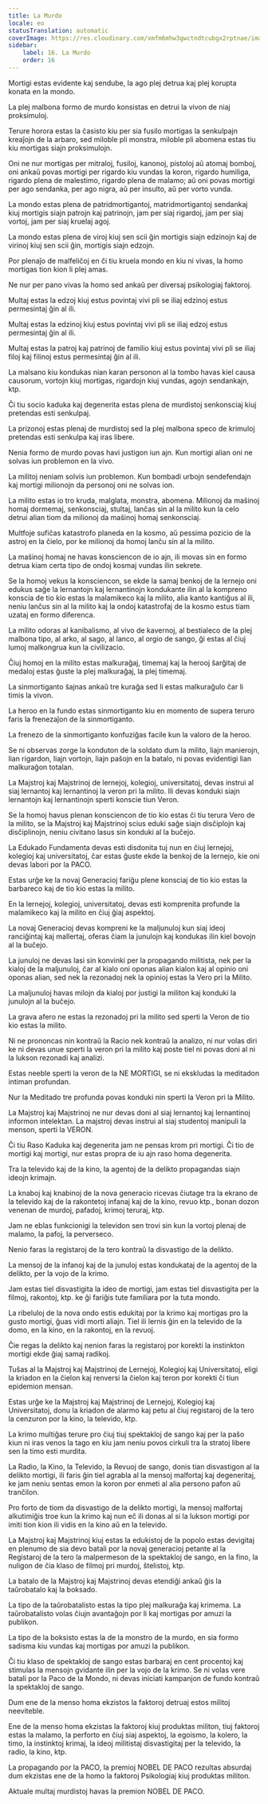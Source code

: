 ```yaml
---
title: La Murdo
locale: eo
statusTranslation: automatic
coverImage: https://res.cloudinary.com/xmfm6mhw3gwctndtcubgx2rptnae/image/upload/v1740337243/small_cover_educacion_fundamental_a051170f1c.webp
sidebar:
    label: 16. La Murdo
    order: 16
---
```

Mortigi estas evidente kaj sendube, la ago plej detrua kaj plej korupta konata en la mondo.

La plej malbona formo de murdo konsistas en detrui la vivon de niaj proksimuloj.

Terure horora estas la ĉasisto kiu per sia fusilo mortigas la senkulpajn kreaĵojn de la arbaro, sed miloble pli monstra, miloble pli abomena estas tiu kiu mortigas siajn proksimulojn.

Oni ne nur mortigas per mitraloj, fusiloj, kanonoj, pistoloj aŭ atomaj bomboj, oni ankaŭ povas mortigi per rigardo kiu vundas la koron, rigardo humiliga, rigardo plena de malestimo, rigardo plena de malamo; aŭ oni povas mortigi per ago sendanka, per ago nigra, aŭ per insulto, aŭ per vorto vunda.

La mondo estas plena de patridmortigantoj, matridmortigantoj sendankaj kiuj mortigis siajn patrojn kaj patrinojn, jam per siaj rigardoj, jam per siaj vortoj, jam per siaj kruelaj agoj.

La mondo estas plena de viroj kiuj sen scii ĝin mortigis siajn edzinojn kaj de virinoj kiuj sen scii ĝin, mortigis siajn edzojn.

Por plenaĵo de malfeliĉoj en ĉi tiu kruela mondo en kiu ni vivas, la homo mortigas tion kion li plej amas.

Ne nur per pano vivas la homo sed ankaŭ per diversaj psikologiaj faktoroj.

Multaj estas la edzoj kiuj estus povintaj vivi pli se iliaj edzinoj estus permesintaj ĝin al ili.

Multaj estas la edzinoj kiuj estus povintaj vivi pli se iliaj edzoj estus permesintaj ĝin al ili.

Multaj estas la patroj kaj patrinoj de familio kiuj estus povintaj vivi pli se iliaj filoj kaj filinoj estus permesintaj ĝin al ili.

La malsano kiu kondukas nian karan personon al la tombo havas kiel causa causorum, vortojn kiuj mortigas, rigardojn kiuj vundas, agojn sendankajn, ktp.

Ĉi tiu socio kaduka kaj degenerita estas plena de murdistoj senkonsciaj kiuj pretendas esti senkulpaj.

La prizonoj estas plenaj de murdistoj sed la plej malbona speco de krimuloj pretendas esti senkulpa kaj iras libere.

Nenia formo de murdo povas havi justigon iun ajn. Kun mortigi alian oni ne solvas iun problemon en la vivo.

La militoj neniam solvis iun problemon. Kun bombadi urbojn sendefendajn kaj mortigi milionojn da personoj oni ne solvas ion.

La milito estas io tro kruda, malglata, monstra, abomena. Milionoj da maŝinoj homaj dormemaj, senkonsciaj, stultaj, lanĉas sin al la milito kun la celo detrui alian tiom da milionoj da maŝinoj homaj senkonsciaj.

Multfoje sufiĉas katastrofo planeda en la kosmo, aŭ pessima pozicio de la astroj en la ĉielo, por ke milionoj da homoj lanĉu sin al la milito.

La maŝinoj homaj ne havas konsciencon de io ajn, ili movas sin en formo detrua kiam certa tipo de ondoj kosmaj vundas ilin sekrete.

Se la homoj vekus la konsciencon, se ekde la samaj benkoj de la lernejo oni edukus saĝe la lernantojn kaj lernantinojn kondukante ilin al la kompreno konscia de tio kio estas la malamikeco kaj la milito, alia kanto kantiĝus al ili, neniu lanĉus sin al la milito kaj la ondoj katastrofaj de la kosmo estus tiam uzataj en formo diferenca.

La milito odoras al kanibalismo, al vivo de kavernoj, al bestialeco de la plej malbona tipo, al arko, al sago, al lanco, al orgio de sango, ĝi estas al ĉiuj lumoj malkongrua kun la civilizacio.

Ĉiuj homoj en la milito estas malkuraĝaj, timemaj kaj la herooj ŝarĝitaj de medaloj estas ĝuste la plej malkuraĝaj, la plej timemaj.

La sinmortiganto ŝajnas ankaŭ tre kuraĝa sed li estas malkuraĝulo ĉar li timis la vivon.

La heroo en la fundo estas sinmortiganto kiu en momento de supera teruro faris la frenezaĵon de la sinmortiganto.

La frenezo de la sinmortiganto konfuziĝas facile kun la valoro de la heroo.

Se ni observas zorge la konduton de la soldato dum la milito, liajn manierojn, lian rigardon, liajn vortojn, liajn paŝojn en la batalo, ni povas evidentigi lian malkuraĝon totalan.

La Majstroj kaj Majstrinoj de lernejoj, kolegioj, universitatoj, devas instrui al siaj lernantoj kaj lernantinoj la veron pri la milito. Ili devas konduki siajn lernantojn kaj lernantinojn sperti konscie tiun Veron.

Se la homoj havus plenan konsciencon de tio kio estas ĉi tiu terura Vero de la milito, se la Majstroj kaj Majstrinoj scius eduki saĝe siajn disĉiplojn kaj disĉiplinojn, neniu civitano lasus sin konduki al la buĉejo.

La Edukado Fundamenta devas esti disdonita tuj nun en ĉiuj lernejoj, kolegioj kaj universitatoj, ĉar estas ĝuste ekde la benkoj de la lernejo, kie oni devas labori por la PACO.

Estas urĝe ke la novaj Generacioj fariĝu plene konsciaj de tio kio estas la barbareco kaj de tio kio estas la milito.

En la lernejoj, kolegioj, universitatoj, devas esti komprenita profunde la malamikeco kaj la milito en ĉiuj ĝiaj aspektoj.

La novaj Generacioj devas kompreni ke la maljunuloj kun siaj ideoj ranciĝintaj kaj mallertaj, oferas ĉiam la junulojn kaj kondukas ilin kiel bovojn al la buĉejo.

La junuloj ne devas lasi sin konvinki per la propagando militista, nek per la kialoj de la maljunuloj, ĉar al kialo oni oponas alian kialon kaj al opinio oni oponas alian, sed nek la rezonadoj nek la opinioj estas la Vero pri la Milito.

La maljunuloj havas milojn da kialoj por justigi la militon kaj konduki la junulojn al la buĉejo.

La grava afero ne estas la rezonadoj pri la milito sed sperti la Veron de tio kio estas la milito.

Ni ne prononcas nin kontraŭ la Racio nek kontraŭ la analizo, ni nur volas diri ke ni devas unue sperti la veron pri la milito kaj poste tiel ni povas doni al ni la lukson rezonadi kaj analizi.

Estas neeble sperti la veron de la NE MORTIGI, se ni ekskludas la meditadon intiman profundan.

Nur la Meditado tre profunda povas konduki nin sperti la Veron pri la Milito.

La Majstroj kaj Majstrinoj ne nur devas doni al siaj lernantoj kaj lernantinoj informon intelektan. La majstroj devas instrui al siaj studentoj manipuli la menson, sperti la VERON.

Ĉi tiu Raso Kaduka kaj degenerita jam ne pensas krom pri mortigi. Ĉi tio de mortigi kaj mortigi, nur estas propra de iu ajn raso homa degenerita.

Tra la televido kaj de la kino, la agentoj de la delikto propagandas siajn ideojn krimajn.

La knaboj kaj knabinoj de la nova generacio ricevas ĉiutage tra la ekrano de la televido kaj de la rakontetoj infanaj kaj de la kino, revuo ktp., bonan dozon venenan de murdoj, pafadoj, krimoj teruraj, ktp.

Jam ne eblas funkcionigi la televidon sen trovi sin kun la vortoj plenaj de malamo, la pafoj, la perverseco.

Nenio faras la registaroj de la tero kontraŭ la disvastigo de la delikto.

La mensoj de la infanoj kaj de la junuloj estas kondukataj de la agentoj de la delikto, per la vojo de la krimo.

Jam estas tiel disvastigita la ideo de mortigi, jam estas tiel disvastigita per la filmoj, rakontoj, ktp. ke ĝi fariĝis tute familiara por la tuta mondo.

La ribeluloj de la nova ondo estis edukitaj por la krimo kaj mortigas pro la gusto mortigi, ĝuas vidi morti aliajn. Tiel ili lernis ĝin en la televido de la domo, en la kino, en la rakontoj, en la revuoj.

Ĉie regas la delikto kaj nenion faras la registaroj por korekti la instinkton mortigi ekde ĝiaj samaj radikoj.

Tuŝas al la Majstroj kaj Majstrinoj de Lernejoj, Kolegioj kaj Universitatoj, eligi la kriadon en la ĉielon kaj renversi la ĉielon kaj teron por korekti ĉi tiun epidemion mensan.

Estas urĝe ke la Majstroj kaj Majstrinoj de Lernejoj, Kolegioj kaj Universitatoj, donu la kriadon de alarmo kaj petu al ĉiuj registaroj de la tero la cenzuron por la kino, la televido, ktp.

La krimo multiĝas terure pro ĉiuj tiuj spektakloj de sango kaj per la paŝo kiun ni iras venos la tago en kiu jam neniu povos cirkuli tra la stratoj libere sen la timo esti murdita.

La Radio, la Kino, la Televido, la Revuoj de sango, donis tian disvastigon al la delikto mortigi, ili faris ĝin tiel agrabla al la mensoj malfortaj kaj degeneritaj, ke jam neniu sentas emon la koron por enmeti al alia persono pafon aŭ tranĉilon.

Pro forto de tiom da disvastigo de la delikto mortigi, la mensoj malfortaj alkutimiĝis troe kun la krimo kaj nun eĉ ili donas al si la lukson mortigi por imiti tion kion ili vidis en la kino aŭ en la televido.

La Majstroj kaj Majstrinoj kiuj estas la edukistoj de la popolo estas devigitaj en plenumo de sia devo batali por la novaj generacioj petante al la Registaroj de la tero la malpermeson de la spektakloj de sango, en la fino, la nuligon de ĉia klaso de filmoj pri murdoj, ŝtelistoj, ktp.

La batalo de la Majstroj kaj Majstrinoj devas etendiĝi ankaŭ ĝis la taŭrobatalo kaj la boksado.

La tipo de la taŭrobatalisto estas la tipo plej malkuraĝa kaj krimema. La taŭrobatalisto volas ĉiujn avantaĝojn por li kaj mortigas por amuzi la publikon.

La tipo de la boksisto estas la de la monstro de la murdo, en sia formo sadisma kiu vundas kaj mortigas por amuzi la publikon.

Ĉi tiu klaso de spektakloj de sango estas barbaraj en cent procentoj kaj stimulas la mensojn gvidante ilin per la vojo de la krimo. Se ni volas vere batali por la Paco de la Mondo, ni devas iniciati kampanjon de fundo kontraŭ la spektakloj de sango.

Dum ene de la menso homa ekzistos la faktoroj detruaj estos militoj neeviteble.

Ene de la menso homa ekzistas la faktoroj kiuj produktas militon, tiuj faktoroj estas la malamo, la perforto en ĉiuj siaj aspektoj, la egoismo, la kolero, la timo, la instinktoj krimaj, la ideoj militistaj disvastigitaj per la televido, la radio, la kino, ktp.

La propagando por la PACO, la premioj NOBEL DE PACO rezultas absurdaj dum ekzistas ene de la homo la faktoroj Psikologiaj kiuj produktas militon.

Aktuale multaj murdistoj havas la premion NOBEL DE PACO.

